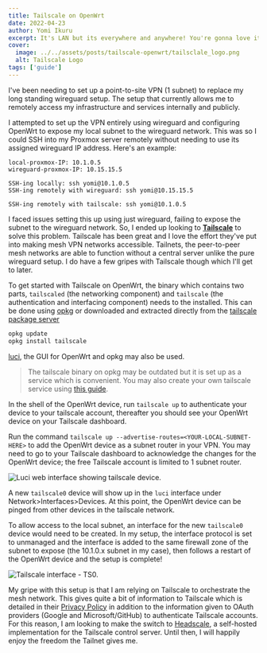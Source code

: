```yaml
---
title: Tailscale on OpenWrt
date: 2022-04-23
author: Yomi Ikuru
excerpt: It's LAN but its everywhere and anywhere! You're gonna love it.
cover:
  image: ../../assets/posts/tailscale-openwrt/tailsclale_logo.png
  alt: Tailscale Logo
tags: ['guide']
---
```




I've been needing to set up a point-to-site VPN (1 subnet) to replace my long standing wireguard setup. The setup that currently allows me to remotely access my infrastructure and services internally and publicly.

I attempted to set up the VPN entirely using wireguard and configuring OpenWrt to expose my local subnet to the wireguard network. This was so I could SSH into my Proxmox server remotely without needing to use its assigned wireguard IP address. Here's an example:

```
local-proxmox-IP: 10.1.0.5
wireguard-proxmox-IP: 10.15.15.5

SSH-ing locally: ssh yomi@10.1.0.5
SSH-ing remotely with wireguard: ssh yomi@10.15.15.5

SSH-ing remotely with tailscale: ssh yomi@10.1.0.5
```

I faced issues setting this up using just wireguard, failing to expose the subnet to the wireguard network. So, I ended up looking to [**Tailscale**](https://tailscale.com) to solve this problem. Tailscale has been great and I love the effort they've put into making mesh VPN networks accessible. Tailnets, the peer-to-peer mesh networks are able to function without a central server unlike the pure wireguard setup. I do have a few gripes with Tailscale though which I'll get to later.

To get started with Tailscale on OpenWrt, the binary which contains two parts, `tailscaled` (the networking component) and `tailscale` (the authentication and interfacing component) needs to the installed. This can be done using [opkg](https://openwrt.org/docs/guide-user/additional-software/opkg) or downloaded and extracted directly from the [tailscale package server](https://pkgs.tailscale.com/stable/#static)

```bash
opkg update
opkg install tailscale
```

[luci](https://openwrt.org/docs/techref/luci), the GUI for OpenWrt and opkg may also be used.

> The tailscale binary on opkg may be outdated but it is set up as a service which is convenient. You may also create your own tailscale service using [this guide](https://willangley.org/how-i-set-up-tailscale-on-my-wifi-router).

In the shell of the OpenWrt device, run `tailscale up` to authenticate your device to your tailscale account, thereafter you should see your OpenWrt device on your Tailscale dashboard.

Run the command `tailscale up --advertise-routes=<YOUR-LOCAL-SUBNET-HERE>` to add the OpenWrt device as a subnet router in your VPN. You may need to go to your Tailscale dashboard to acknowledge the changes for the OpenWrt device; the free Tailscale account is limited to 1 subnet router.

<Image src={luciWebInterface} alt="Luci web interface showing tailscale device." />

A new `tailscale0` device will show up in the `luci` interface under Network>Interfaces>Devices. At this point, the OpenWrt device can be pinged from other devices in the tailscale network.

To allow access to the local subnet, an interface for the new `tailscale0` device would need to be created. In my setup, the interface protocol is set to unmanaged and the interface is added to the same firewall zone of the subnet to expose (the 10.1.0.x subnet in my case), then follows a restart of the OpenWrt device and the setup is complete!

<Image src={ts0InterfaceOnLuci} alt="Tailscale interface - TS0." />

My gripe with this setup is that I am relying on Tailscale to orchestrate the mesh network. This gives quite a bit of information to Tailscale which is detailed in their [Privacy Policy](https://tailscale.com/privacy-policy/) in addition to the information given to OAuth providers (Google and Microsoft/GitHub) to authenticate Tailscale accounts. For this reason, I am looking to make the switch to [Headscale](https://github.com/juanfont/headscale), a self-hosted implementation for the Tailscale control server. Until then, I will happily enjoy the freedom the Tailnet gives me.
